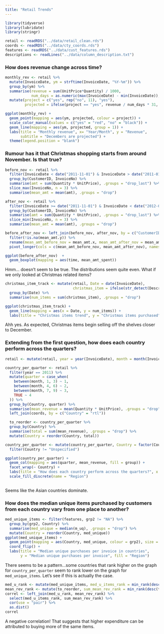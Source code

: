 ---
title: "Retail Trends"
---

```{r message = FALSE}
library(tidyverse)
library(lubridate)
library(stringr)

retail <- readRDS("../data/retail_clean.rds")
coords <- readRDS("../data/cty_coords.rds")
features <- readRDS("../data/cust_features.rds")
descriptions <- readLines("../data/column_description.txt")
```

### How does revenue change across time?

```{r fig.align = "center"}
monthly_rev <- retail %>%
  mutate(InvoiceDate, ym = strftime(InvoiceDate, "%Y-%m")) %>%
  group_by(ym) %>% 
  summarise(revenue = sum(UnitPrice*Quantity) / 1000, 
            num_days = as.numeric(max(InvoiceDate) - min(InvoiceDate)), .groups = "drop") %>%
  mutate(project = c("yes", rep("no", 11), "yes"), 
         projected = ifelse(project == "yes", revenue / num_days * 31, revenue))

ggplot(monthly_rev) +
  geom_point(mapping = aes(ym, projected, colour = project)) + 
  scale_color_manual(values = c("yes" = "red", "no" = "black")) +
  geom_line(mapping = aes(ym, projected, group = 1)) + 
  labs(title = "Monthly revenue", x= "Year/Month", y = "Revenue", 
       subtitle = "Decembers are projected") +
  theme(legend.position = "blank")
```

### Rumour has it that Christmas shopping starts from around November. Is that true?

```{r fig.align = "center"}
before_nov <- retail %>%
  filter(InvoiceDate < date("2011-11-01") & InvoiceDate > date("2011-01-01")) %>%
  group_by(CustomerID, InvoiceNo) %>%
  summarise(amt = sum(Quantity * UnitPrice), .groups = "drop_last") %>%
  slice_max(InvoiceNo, n = 3) %>% 
  summarise(mean_amt = mean(amt), .groups = "drop")

after_nov <- retail %>%
  filter(InvoiceDate >= date("2011-11-01") & InvoiceDate < date("2012-01-01")) %>%
  group_by(CustomerID, InvoiceNo) %>%
  summarise(amt = sum(Quantity * UnitPrice), .groups = "drop_last") %>%
  slice_min(InvoiceNo, n = 3) %>% 
  summarise(mean_amt = mean(amt), .groups = "drop") 

before_after_nov <- left_join(before_nov, after_nov, by = c("CustomerID" = "CustomerID")) %>%
  filter(!is.na(mean_amt.y)) %>%
  rename(mean_amt_before_nov = mean_amt.x, mean_amt_after_nov = mean_amt.y) %>%
  pivot_longer(cols = c(mean_amt_before_nov, mean_amt_after_nov), names_to = "time", values_to = "mean_amt_spent")

ggplot(before_after_nov)  +
  geom_boxplot(mapping = aes(time, mean_amt_spent))
```

Hmm... doesn't seem to be true. The distributions seem quite even. What if we only looked at Christmas related items?

```{r fig.align = "center"}
christmas_item_track <- mutate(retail, Date = date(InvoiceDate), 
                               christmas_item = ifelse(str_detect(Description, "(CHRISTMAS|XMAS|SANTA|REINDEER)"), 1, 0)) %>%
  group_by(Date) %>%
  summarise(num_items = sum(christmas_item), .groups = "drop")

ggplot(christmas_item_track) + 
  geom_line(mapping = aes(x = Date, y = num_items)) +
  labs(title = "Christmas items trend", y = "Christmas items purchased")

```

Ahh yes. As expected, Christmas items begin selling off the shelves closer to December.

### Extending from the first question, how does each country perform across the quarters? 

```{r fig.align = "center", fig.height = 6, fig.width = 10}
retail <- mutate(retail, year = year(InvoiceDate), month = month(InvoiceDate))

country_per_quarter <- retail %>%
  filter(year == 2011) %>%
  mutate(quarter = case_when(
    between(month, 1, 3) ~ 1,
    between(month, 4, 6) ~ 2,
    between(month, 7, 9) ~ 3,
    TRUE ~ 4
  )) %>%
  group_by(Country, quarter) %>%
  summarise(mean_revenue = mean(Quantity * UnitPrice), .groups = "drop") %>%
  left_join(coords, by = c("Country" = "rtl"))

  to_reorder <- country_per_quarter %>%
  group_by(Country) %>%
  summarise(total = sum(mean_revenue), .groups = "drop") %>%
  mutate(Country = reorder(Country, total))

country_per_quarter <- mutate(country_per_quarter, Country = factor(Country, levels = rev(levels(to_reorder$Country)))) %>%
  filter(Country != "Unspecified")

ggplot(country_per_quarter) +
  geom_col(mapping = aes(quarter, mean_revenue, fill = group)) + 
  facet_wrap(~ Country) +
  labs(title = "How does each country perform across the quarters?", x = "Quarter", y = "Mean revenue") + 
  scale_fill_discrete(name = "Region")
  
```

Seems like the Asian countries dominate.

### How does the median unique items purchased by customers from each country vary from one place to another? 

```{r fig.align = "center", fig.height = 6, fig.width = 8}
med_unique_items <- filter(features, grp2 != "NA") %>%
  group_by(grp2, Country) %>%
  summarise(med_unique = median(m_uq), .groups = "drop") %>%
  mutate(Country = reorder(Country, med_unique))
ggplot(med_unique_items) +
  geom_point(mapping = aes(Country, med_unique, colour = grp2), size = 4) + 
  coord_flip() +
  labs(title = "Median unique purchases per invoice in countries", 
       y = "Median unique purchases per invoice", fill = "Region")
```

There seems to be a pattern...some countries that rank higher on the graph for `country_per_quarter` seem to rank lower on the graph for `med_unique_items`. Let's see if this is actually the case.

```{r}
med_u_rank <- mutate(med_unique_items, med_u_items_rank = min_rank(desc(med_unique)))
mean_rev_rank <- mutate(to_reorder, sum_mean_rev_rank = min_rank(desc(total)))
correl <- left_join(med_u_rank, mean_rev_rank) %>%
  select(med_u_items_rank, sum_mean_rev_rank) %>%
  cor(use = "pair") %>%
  as.dist() 
correl
```

A negative correlation! That suggests that higher expenditure can be attributed to buying more of the same items. 
